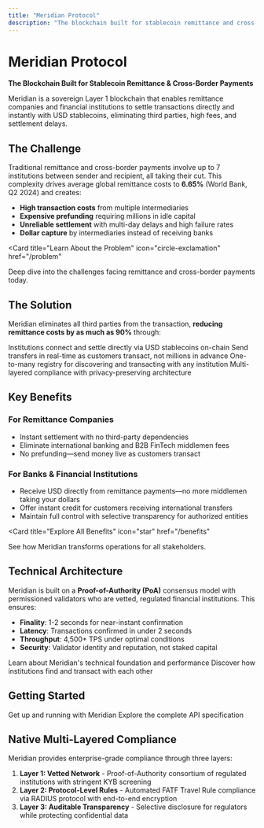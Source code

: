 ```yaml
---
title: "Meridian Protocol"
description: "The blockchain built for stablecoin remittance and cross-border payments"
---
```


# Meridian Protocol

**The Blockchain Built for Stablecoin Remittance & Cross-Border Payments**

Meridian is a sovereign Layer 1 blockchain that enables remittance companies and financial institutions to settle transactions directly and instantly with USD stablecoins, eliminating third parties, high fees, and settlement delays.

## The Challenge

Traditional remittance and cross-border payments involve up to 7 institutions between sender and recipient, all taking their cut. This complexity drives average global remittance costs to **6.65%** (World Bank, Q2 2024) and creates:

- **High transaction costs** from multiple intermediaries
- **Expensive prefunding** requiring millions in idle capital
- **Unreliable settlement** with multi-day delays and high failure rates
- **Dollar capture** by intermediaries instead of receiving banks

<Card
  title="Learn About the Problem"
  icon="circle-exclamation"
  href="/problem"
>
  Deep dive into the challenges facing remittance and cross-border payments today.
</Card>

## The Solution

Meridian eliminates all third parties from the transaction, **reducing remittance costs by as much as 90%** through:

<CardGroup cols={2}>
  <Card
    title="Direct USD Settlement"
    icon="handshake"
  >
    Institutions connect and settle directly via USD stablecoins on-chain
  </Card>
  <Card
    title="No Prefunding Required"
    icon="clock"
  >
    Send transfers in real-time as customers transact, not millions in advance
  </Card>
  <Card
    title="Discoverable Network"
    icon="globe"
  >
    One-to-many registry for discovering and transacting with any institution
  </Card>
  <Card
    title="Compliance by Design"
    icon="shield-check"
  >
    Multi-layered compliance with privacy-preserving architecture
  </Card>
</CardGroup>

## Key Benefits

### For Remittance Companies
- Instant settlement with no third-party dependencies
- Eliminate international banking and B2B FinTech middlemen fees
- No prefunding—send money live as customers transact

### For Banks & Financial Institutions
- Receive USD directly from remittance payments—no more middlemen taking your dollars
- Offer instant credit for customers receiving international transfers
- Maintain full control with selective transparency for authorized entities

<Card
  title="Explore All Benefits"
  icon="star"
  href="/benefits"
>
  See how Meridian transforms operations for all stakeholders.
</Card>

## Technical Architecture

Meridian is built on a **Proof-of-Authority (PoA)** consensus model with permissioned validators who are vetted, regulated financial institutions. This ensures:

- **Finality**: 1-2 seconds for near-instant confirmation
- **Latency**: Transactions confirmed in under 2 seconds
- **Throughput**: 4,500+ TPS under optimal conditions
- **Security**: Validator identity and reputation, not staked capital

<CardGroup cols={2}>
  <Card
    title="Chain Architecture"
    icon="cubes"
    href="/architecture"
  >
    Learn about Meridian's technical foundation and performance
  </Card>
  <Card
    title="RADIUS Protocol"
    icon="circle-nodes"
    href="/radius-protocol"
  >
    Discover how institutions find and transact with each other
  </Card>
</CardGroup>

## Getting Started

<CardGroup cols={2}>
  <Card
    title="Quickstart Guide"
    icon="rocket"
    href="/quickstart"
  >
    Get up and running with Meridian
  </Card>
  <Card
    title="API Reference"
    icon="code"
    href="/api-reference/introduction"
  >
    Explore the complete API specification
  </Card>
</CardGroup>

## Native Multi-Layered Compliance

Meridian provides enterprise-grade compliance through three layers:

1. **Layer 1: Vetted Network** - Proof-of-Authority consortium of regulated institutions with stringent KYB screening
2. **Layer 2: Protocol-Level Rules** - Automated FATF Travel Rule compliance via RADIUS protocol with end-to-end encryption
3. **Layer 3: Auditable Transparency** - Selective disclosure for regulators while protecting confidential data
